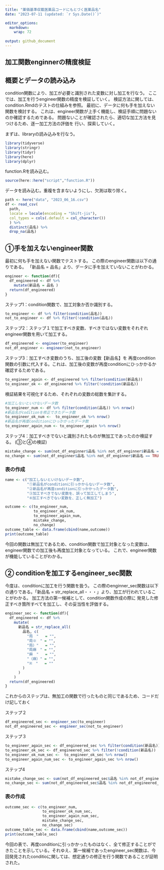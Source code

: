 ```yaml
---
title: "薬価基準収載医薬品コードにもとづく医薬品名"
date: "2023-07-11 (updated: `r Sys.Date()`)"

editor_options: 
  markdown: 
    wrap: 72
    
output: github_document
---
```


## 加工関数enginnerの精度検証
## 概要とデータの読み込み
condition関数により、加工が必要と識別された変数に対し加工を行なう。
ここでは、加工を行うengineer関数の精度を検証していく。
検証方法に関しては、condition.Rmdのテストの仕組みを参照。
最初に、データに何も手を加えない関数を検討する。
これは、engineer関数が上手く機能し、検証手順に問題ないのか確認するためである。
問題ないことが確認されたら、適切な加工方法を見つけるため、逐一加工方法の評価を
行い、探索していく。

まずは、libraryの読み込みを行なう。
```r
library(tidyverse)
library(stringr)
library(tidyr)
library(here)
library(dplyr)
```

function.Rを読み込む。 

```r
source(here::here("script","function.R"))
```

データを読み込む。重複を含まないようにし、欠測は取り除く。
```r
path <- here("data", "2023_06_16.csv")
df <- read_csv(
  path,
  locale = locale(encoding = "Shift-jis"),
  col_types = cols(.default = col_character())
  ) %>% 
  distinct(品名) %>% 
  drop_na(品名)
```

## ①手を加えないengineer関数
最初に何も手を加えない関数でテストする。
この際のengineer関数は以下の通りである。
「新品名 = 品名」より、データに手を加えていないことがわかる。
```r
engineer <- function(df){
  df_engineered <- df %>% 
    mutate(新品名 = 品名 )
  return(df_engineered)
} 
```

ステップ1：condition関数で、加工対象か否か識別する。
```r
to_engineer <- df %>% filter(condition(品名)) 
not_to_engineer <- df %>% filter(!condition(品名))
```

ステップ2：ステップ１で加工すべき変数、すべきではない変数をそれぞれengineer関数を用いて加工する。
```r
df_engineered <- engineer(to_engineer)
not_df_enginner <- engineer(not_to_engineer)
```
ステップ3：加工すべき変数のうち、加工後の変数【新品名】を
再度condition関数の引数に代入する。これは、加工後の変数が再度conditionにひっかかるか確認するためである。
```r
to_engineer_again <- df_engineered %>% filter(condition(新品名)) 
to_engineer_ok <- df_engineered %>% filter(!condition(新品名))
```

検証結果を可視化するため、それぞれの変数の総数を集計する。
```r
#加工しないといけないデータ数
to_engineer_num <- df %>% filter(condition(品名)) %>% nrow()
#新品名がcoditionを修正できたデータ数
to_engineer_ok_num <-  to_engineer_ok %>% nrow()
#新品名が再度conditionにひっかかったデータ数
to_engineer_again_num <- to_engineer_again %>% nrow()
```

ステップ4：加工すべきでないと識別されたものが無加工であったのか検証する。
(③と④の検証)
```r
mistake_change <- sum(not_df_enginner$品名 %in% not_df_enginner$新品名 == FALSE)
no_change <- sum(not_df_enginner$品名 %in% not_df_enginner$新品名 == TRUE)
```

### 表の作成
```r
name <- c("加工しないといけないデータ数",
          "①新品名がconditionに引っかからないデータ数",
          "②新品名が再度conditionに引っかかったデータ数",
          "③加工すべきでない変数を、誤って加工してしまう",
          "④加工すべきでない変数を、正しく無加工")

outcome <- c(to_engineer_num,
             to_engineer_ok_num,
             to_engineer_again_num,
             mistake_change,
             no_change)
outcome_table <- data.frame(cbind(name,outcome))
print(outcome_table)
```

今回の関数は無加工であるため、condition関数で加工対象となった変数は、
engineer関数での加工後も再度加工対象となっている。
これで、engineer関数が機能していることがわかる。


## ② conditionを加工するengineer_sec関数
今度は、conditionに加工を行う関数を扱う。
この際のenginner_sec関数は以下の通りである。「新品名 = str_replace_all・・・」より、加工が行われていることがわかる。
加工方法の第一候補として、condition関数作成の際に
発見した修正すべき箇所すべてを加工し、その妥当性を評価する。

```r
engineer_sec <- function(df){
  df_engineered <- df %>% 
    mutate(
      新品名 = str_replace_all(
        品名, c(
          "局　"   = "",
          "局※　" = "",
          "局）"   = "",
          "局麻　" = "",
          "麻　"   = "",
          "（麻）" = "",
          "※　"   = ""
        )
      )
    )
  return(df_engineered)
} 
```


これからのステップは、無加工の関数で行ったものと同じであるため、コードだけ記しておく

ステップ２
```r
df_engineered_sec <- engineer_sec(to_engineer)
not_df_engineered_sec <- engineer_sec(not_to_engineer)
```
ステップ３
```r
to_engineer_again_sec <- df_engineered_sec %>% filter(condition(新品名))
to_engineer_ok_sec <- df_engineered_sec %>% filter(!condition(新品名))
to_engineer_ok_num_sec <-  to_engineer_ok_sec %>% nrow()
to_engineer_again_num_sec <- to_engineer_again_sec %>% nrow()
```
ステップ4
```r
mistake_change_sec <- sum(not_df_engineered_sec$品名 %in% not_df_engineered_sec$新品名 == FALSE)
no_change_sec <- sum(not_df_engineered_sec$品名 %in% not_df_engineered_sec$新品名 == TRUE)
```

### 表の作成
```r
outcome_sec <- c(to_engineer_num,
                 to_engineer_ok_num_sec,
                 to_engineer_again_num_sec,
                 mistake_change_sec,
                 no_change_sec)
outcome_table_sec <- data.frame(cbind(name,outcome_sec))
print(outcome_table_sec)
```
今回の表で、再度conditionに引っかかったものはなく、全て修正することができたことを示している。それゆえ、第一候補であったengineer_sec関数は、今回発見されたconditioに関しては、想定通りの修正を行う関数であることが証明された。
